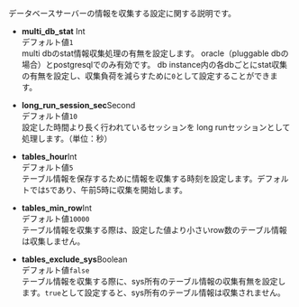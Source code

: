 データベースサーバーの情報を収集する設定に関する説明です。

-   **multi_db_stat** <span class='type'>Int</span><br/>デフォルト値`1`<br/>
    multi dbのstat情報収集処理の有無を設定します。 oracle（pluggable dbの場合）とpostgresqlでのみ有効です。 db instance内の各dbごとにstat収集の有無を設定し、収集負荷を減らすために`0`として設定することができます。

-   **long_run_session_sec**<span class='type'>Second</span><br/>デフォルト値`10`<br/>
    設定した時間より長く行われているセッションを long runセッションとして処理します。（単位：秒）

-   **tables_hour**<span class='type'>Int</span><br/>デフォルト値`5`<br/>
    テーブル情報を保存するために情報を収集する時刻を設定します。デフォルトでは`5`であり、午前5時に収集を開始します。

-   **tables_min_row**<span class='type'>Int</span><br/>デフォルト値`10000`<br/>
    テーブル情報を収集する際は、設定した値より小さいrow数のテーブル情報は収集しません。

-   **tables_exclude_sys**<span class='type'>Boolean</span><br/>デフォルト値`false`<br/>
    テーブル情報を収集する際に、sys所有のテーブル情報の収集有無を設定します。`true`として設定すると、sys所有のテーブル情報は収集されません。
